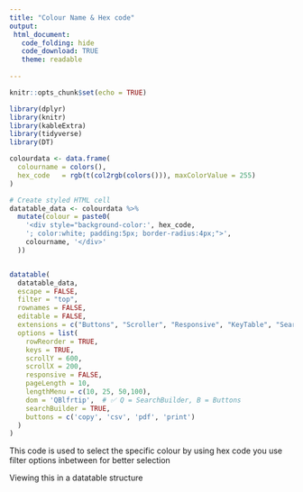 ```yaml
---
title: "Colour Name & Hex code"
output: 
 html_document:
   code_folding: hide
   code_download: TRUE
   theme: readable
   
---
```


```r
knitr::opts_chunk$set(echo = TRUE)
```

```r
library(dplyr)
library(knitr)
library(kableExtra)
library(tidyverse)
library(DT)
```


```r

colourdata <- data.frame(
  colourname = colors(),
  hex_code   = rgb(t(col2rgb(colors())), maxColorValue = 255)
)


```



```r

# Create styled HTML cell
datatable_data <- colourdata %>%
  mutate(colour = paste0(
    '<div style="background-color:', hex_code,
    '; color:white; padding:5px; border-radius:4px;">',
    colourname, '</div>'
  ))


datatable(
  datatable_data,
  escape = FALSE,
  filter = "top",
  rownames = FALSE,
  editable = FALSE,
  extensions = c("Buttons", "Scroller", "Responsive", "KeyTable", "SearchBuilder","RowReorder"),
  options = list(
    rowReorder = TRUE,
    keys = TRUE,
    scrollY = 600,
    scrollX = 200,
    responsive = FALSE,
    pageLength = 10,
    lengthMenu = c(10, 25, 50,100),
    dom = 'QBlfrtip',  # ✅ Q = SearchBuilder, B = Buttons
    searchBuilder = TRUE,
    buttons = c('copy', 'csv', 'pdf', 'print')
  )
)


```


This code is used to select the specific colour by using hex code 
you use filter options inbetween for better selection 



Viewing this in a datatable structure

